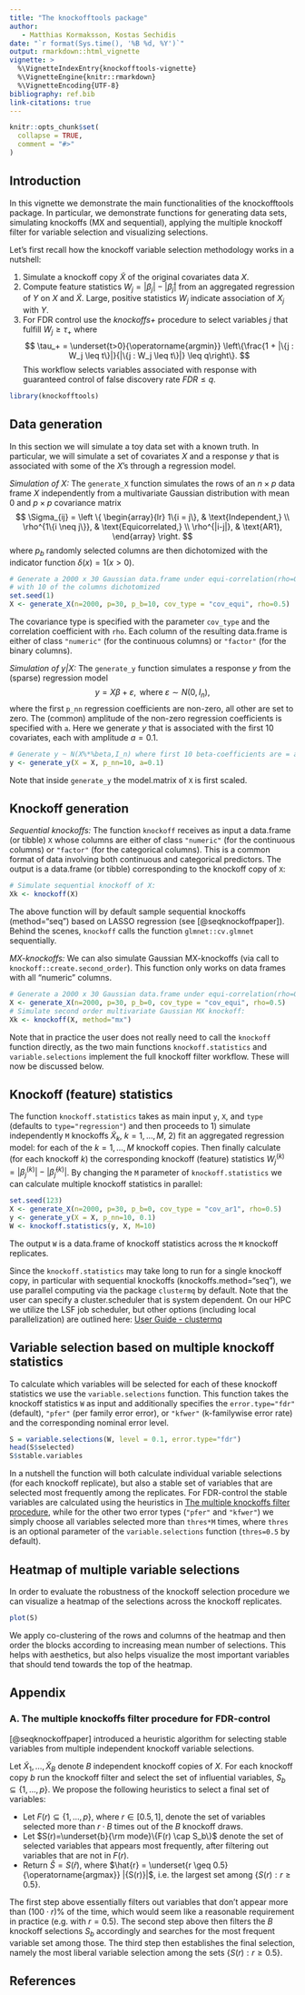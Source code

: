 ```yaml
---
title: "The knockofftools package"
author: 
   - Matthias Kormaksson, Kostas Sechidis
date: "`r format(Sys.time(), '%B %d, %Y')`"
output: rmarkdown::html_vignette
vignette: >
  %\VignetteIndexEntry{knockofftools-vignette}
  %\VignetteEngine{knitr::rmarkdown}
  %\VignetteEncoding{UTF-8}
bibliography: ref.bib
link-citations: true
---
```


```r
knitr::opts_chunk$set(
  collapse = TRUE,
  comment = "#>"
)
```

## Introduction

In this vignette we demonstrate the main functionalities of the knockofftools package. In particular, we demonstrate functions for generating data sets, simulating knockoffs (MX and sequential), applying the multiple knockoff filter for variable selection and visualizing selections.

Let's first recall how the knockoff variable selection methodology works in a nutshell:

1. Simulate a knockoff copy $\tilde{X}$ of the original covariates data $X$.
2. Compute feature statistics $W_j=|\beta_j|-|\tilde{\beta}_j|$ from an aggregated regression of $Y$ on $X$ and $\tilde{X}$. Large, positive statistics $W_j$ indicate association of $X_j$ with $Y$.
3. For FDR control use the *knockoffs$+$* procedure to select variables $j$ that fulfill $W_j \geq \tau_+$ where
$$
\tau_+ = \underset{t>0}{\operatorname{argmin}} \left\{\frac{1 + |\{j : W_j \leq t\}|}{|\{j : W_j \leq t\}|} \leq q\right\}.
$$
This workflow selects variables associated with response with guaranteed control of false discovery rate $FDR \leq q$.

```r
library(knockofftools)
```

## Data generation {#simdata}

In this section we will simulate a toy data set with a known truth. In particular, we will simulate a set of covariates $X$ and a response $y$ that is associated with some of the $X$'s through a regression model.

*Simulation of $X$:* The `generate_X` function simulates the rows of an $n \times p$ data frame $X$ independently from a multivariate Gaussian distribution with mean $0$ and $p \times p$ covariance matrix 
$$
\Sigma_{ij} = \left \{
\begin{array}{lr}
1\{i = j\}, & \text{Independent,} \\
\rho^{1\{i \neq j\}}, & \text{Equicorrelated,} \\
\rho^{|i-j|}, & \text{AR1},
\end{array}
\right.
$$
where $p_b$ randomly selected columns are then dichotomized with the indicator function $\delta(x)=1(x > 0)$. 
```r
# Generate a 2000 x 30 Gaussian data.frame under equi-correlation(rho=0.5) structure, 
# with 10 of the columns dichotomized
set.seed(1)
X <- generate_X(n=2000, p=30, p_b=10, cov_type = "cov_equi", rho=0.5)
```
The covariance type is specified with the parameter `cov_type` and the correlation coefficient with `rho`. Each column of the resulting data.frame is either of class `"numeric"` (for the continuous columns) or `"factor"` (for the binary columns).

*Simulation of $y|X$:* The `generate_y` function simulates a response $y$ from the (sparse) regression model 
$$
y = X \beta + \varepsilon, \textrm{ where } \varepsilon \sim N(0,I_n),
$$ 
where the first `p_nn` regression coefficients are non-zero, all other are set to zero. The (common) amplitude of the non-zero regression coefficients is specified with `a`. Here we generate $y$ that is associated with the first 10 covariates, each with amplitude $a=0.1$.
```r
# Generate y ~ N(X%*%beta,I_n) where first 10 beta-coefficients are = a, all other = 0.
y <- generate_y(X = X, p_nn=10, a=0.1)
```
Note that inside `generate_y` the model.matrix of `X` is first scaled. 

## Knockoff generation

*Sequential knockoffs:* The function `knockoff` receives as input a data.frame (or tibble) `X` whose columns are either of class `"numeric"` (for the continuous columns) or `"factor"` (for the categorical columns). This is a common format of data involving both continuous and categorical predictors. The output is a data.frame (or tibble) corresponding to the knockoff copy of `X`:
```r
# Simulate sequential knockoff of X:
Xk <- knockoff(X)
```
The above function will by default sample sequential knockoffs (method="seq") based on LASSO regression (see [@seqknockoffpaper]). Behind the scenes, `knockoff` calls the function `glmnet::cv.glmnet` sequentially.

*MX-knockoffs:* We can also simulate Gaussian MX-knockoffs (via call to `knockoff::create.second_order`). This function only works on data frames with all "numeric" columns.
```r
# Generate a 2000 x 30 Gaussian data.frame under equi-correlation(rho=0.5) structure, 
X <- generate_X(n=2000, p=30, p_b=0, cov_type = "cov_equi", rho=0.5)
# Simulate second order multivariate Gaussian MX knockoff:
Xk <- knockoff(X, method="mx")
```
Note that in practice the user does not really need to call the `knockoff` function directly, as the two main functions `knockoff.statistics` and `variable.selections` implement the full knockoff filter workflow. These will now be discussed below.

## Knockoff (feature) statistics
The function `knockoff.statistics` takes as main input `y`, `X`, and `type` (defaults to `type="regression"`) and then proceeds to 1) simulate independently `M` knockoffs $\tilde{X}_k$, $k=1,\dots,M$, 2) fit an aggregated regression model:
\begin{align}
Y = X \beta^{(k)} + \tilde{X}_k \tilde{\beta}^{(k)} + \varepsilon,
\end{align}
for each of the $k=1,\dots,M$ knockoff copies. Then finally calculate (for each knockoff $k$) the corresponding knockoff (feature) statistics $W^{(k)}_j = |\beta_j^{(k)}|-|\tilde{\beta}_j^{(k)}|$. By changing the `M` parameter of `knockoff.statistics` we can calculate multiple knockoff statistics in parallel:
```r
set.seed(123)
X <- generate_X(n=2000, p=30, p_b=0, cov_type = "cov_ar1", rho=0.5)
y <- generate_y(X = X, p_nn=10, 0.1)
W <- knockoff.statistics(y, X, M=10)
```
The output `W` is a data.frame of knockoff statistics across the `M` knockoff replicates.

Since the `knockoff.statistics` may take long to run for a single knockoff copy, in particular with sequential knockoffs (knockoffs.method="seq"), we use parallel computing via the package `clustermq` by default. Note that the user can specify a cluster.scheduler that is system dependent. On our HPC we utilize the LSF job scheduler, but other options (including local parallelization) are outlined here: [User Guide - clustermq](https://cran.r-project.org/web/packages/clustermq/vignettes/userguide.html)

## Variable selection based on multiple knockoff statistics

To calculate which variables will be selected for each of these knockoff statistics we use the `variable.selections` function. This function takes the knockoff statistics `W` as input and additionally specifies the `error.type="fdr"` (default), `"pfer"` (per family error error), or `"kfwer"` (k-familywise error rate) and the corresponding nominal error level. 
```r
S = variable.selections(W, level = 0.1, error.type="fdr")
head(S$selected)
S$stable.variables
```
In a nutshell the function will both calculate individual variable selections (for each knockoff replicate), but also a stable set of variables that are selected most frequently among the replicates. For FDR-control the stable variables are calculated using the heuristics in [The multiple knockoffs filter procedure](#multiple-knockoffs-filter-procedure), while for the other two error types (`"pfer"` and `"kfwer"`) we simply choose all variables selected more than `thres*M` times, where `thres` is an optional parameter of the `variable.selections` function (`thres=0.5` by default).

## Heatmap of multiple variable selections

In order to evaluate the robustness of the knockoff selection procedure we can visualize a heatmap of the selections across the knockoff replicates. 
```r
plot(S)
```
We apply co-clustering of the rows and columns of the heatmap and then order the blocks according to increasing mean number of selections. This helps with aesthetics, but also helps visualize the most important variables that should tend towards the top of the heatmap.

## Appendix {#appendix}

### A. The multiple knockoffs filter procedure for FDR-control {#multiple-knockoffs-filter-procedure}

[@seqknockoffpaper] introduced a heuristic algorithm for selecting stable variables from multiple independent knockoff variable selections. 

Let $\tilde{X}_1, \dots, \tilde{X}_B$ denote $B$ independent knockoff copies of $X$. For each knockoff copy $b$ run the knockoff filter and select the set of influential variables, $S_b \subseteq \{1,\dots,p\}$. We propose the following heuristics to select a final set of variables:

* Let $F(r) \subseteq \{1,\dots,p\}$, where $r \in [0.5, 1]$, denote the set of variables selected more than $r \cdot B$ times out of the $B$ knockoff draws.
* Let $S(r)=\underset{b}{\rm mode}\{F(r) \cap S_b\}$ denote the set of selected variables that appears most frequently, after filtering out variables that are not in $F(r)$.
* Return $\hat{S} = S(\hat{r})$, where $\hat{r} = \underset{r \geq 0.5}{\operatorname{argmax}} |{S(r)}|$, i.e. the largest set among $\{S(r):r \geq 0.5\}$.

The first step above essentially filters out variables that don't appear more than $(100\cdot r)\%$ of the time, which would seem like a reasonable requirement in practice (e.g. with $r=0.5$). The second step above then filters the $B$ knockoff selections $S_b$ accordingly and searches for the most frequent variable set among those. The third step then establishes the final selection, namely the most liberal variable selection among the sets $\{S(r):r \geq 0.5\}$.

## References
